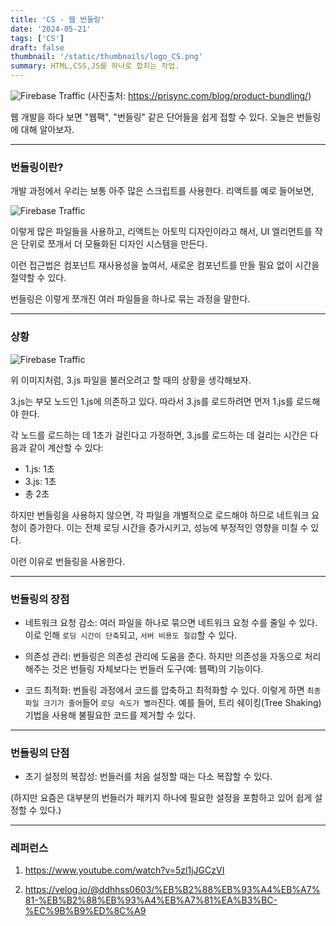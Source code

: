 ```yaml
---
title: 'CS - 웹 번들링'
date: '2024-05-21'
tags: ['CS']
draft: false
thumbnail: '/static/thumbnails/logo_CS.png'
summary: HTML,CSS,JS를 하나로 합치는 작업.
---
```


![Firebase Traffic](https://prisync.com/wp-content/uploads/2018/04/product-bundling.jpg)
(사진출처: https://prisync.com/blog/product-bundling/)

웹 개발을 하다 보면 "웹팩", "번들링" 같은 단어들을 쉽게 접할 수 있다. 오늘은 번들링에 대해 알아보자.

---

### 번들링이란?

개발 과정에서 우리는 보통 아주 많은 스크립트를 사용한다. 리액트를 예로 들어보면,

![Firebase Traffic](https://firebasestorage.googleapis.com/v0/b/kevlog-cdd91.appspot.com/o/2024-05%2Fcs_bundling.png?alt=media&token=0091bb64-9c3f-4835-9880-536a9077ffcf)

이렇게 많은 파일들을 사용하고, 리액트는 아토믹 디자인이라고 해서, UI 엘리먼트를 작은 단위로 쪼개서 더 모듈화된 디자인 시스템을 만든다.

이런 접근법은 컴포넌트 재사용성을 높여서, 새로운 컴포넌트를 만들 필요 없이 시간을 절약할 수 있다.

번들링은 이렇게 쪼개진 여러 파일들을 하나로 묶는 과정을 말한다.

---

### 상황

![Firebase Traffic](https://firebasestorage.googleapis.com/v0/b/kevlog-cdd91.appspot.com/o/2024-05%2Fcs_bundling2.png?alt=media&token=bba6767a-84e6-496a-ac00-758f9d1357bc)

위 이미지처럼, 3.js 파일을 불러오려고 할 때의 상황을 생각해보자.

3.js는 부모 노드인 1.js에 의존하고 있다. 따라서 3.js를 로드하려면 먼저 1.js를 로드해야 한다.

각 노드를 로드하는 데 1초가 걸린다고 가정하면, 3.js를 로드하는 데 걸리는 시간은 다음과 같이 계산할 수 있다:

- 1.js: 1초
- 3.js: 1초
- 총 2초

하지만 번들링을 사용하지 않으면, 각 파일을 개별적으로 로드해야 하므로 네트워크 요청이 증가한다. 이는 전체 로딩 시간을 증가시키고, 성능에 부정적인 영향을 미칠 수 있다.

이런 이유로 번들링을 사용한다.

---

### 번들링의 장점

- 네트워크 요청 감소:
  여러 파일을 하나로 묶으면 네트워크 요청 수를 줄일 수 있다. 이로 인해 `로딩 시간이 단축`되고, `서버 비용도 절감`할 수 있다.

- 의존성 관리:
  번들링은 의존성 관리에 도움을 준다. 하지만 의존성을 자동으로 처리해주는 것은 번들링 자체보다는 번들러 도구(예: 웹팩)의 기능이다.

- 코드 최적화:
  번들링 과정에서 코드를 압축하고 최적화할 수 있다. 이렇게 하면 `최종 파일 크기가 줄어`들어 `로딩 속도가 빨라`진다. 예를 들어, 트리 쉐이킹(Tree Shaking) 기법을 사용해 불필요한 코드를 제거할 수 있다.

---

### 번들링의 단점

- 초기 설정의 복잡성:
  번들러를 처음 설정할 때는 다소 복잡할 수 있다.

(하지만 요즘은 대부분의 번들러가 패키지 하나에 필요한 설정을 포함하고 있어 쉽게 설정할 수 있다.)

---

### 레퍼런스

1. https://www.youtube.com/watch?v=5zl1jJGCzVI

2. https://velog.io/@ddhhss0603/%EB%B2%88%EB%93%A4%EB%A7%81-%EB%B2%88%EB%93%A4%EB%A7%81%EA%B3%BC-%EC%9B%B9%ED%8C%A9
